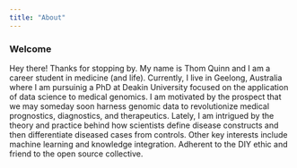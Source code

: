 ```yaml
---
title: "About"
---
```


### Welcome

Hey there! Thanks for stopping by. My name is Thom Quinn and I am a career student in medicine (and life). Currently, I live in Geelong, Australia where I am pursuinig a PhD at Deakin University focused on the application of data science to medical genomics. I am motivated by the prospect that we may someday soon harness genomic data to revolutionize medical prognostics, diagnostics, and therapeutics. Lately, I am intrigued by the theory and practice behind how scientists define disease constructs and then differentiate diseased cases from controls. Other key interests include machine learning and knowledge integration. Adherent to the DIY ethic and friend to the open source collective.

<br>
